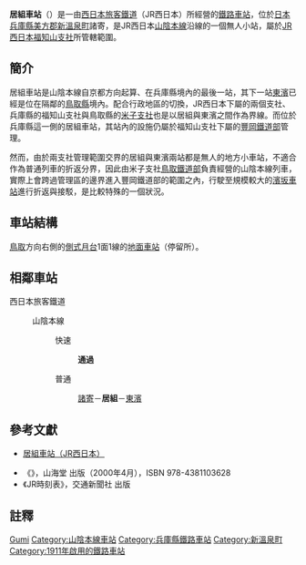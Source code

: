 {{noteTA
|T=zh-tw:居組車站;zh-hk:居組站; zh-cn:居组站;
|1=zh-tw:居組車站;zh-hk:居組站; zh-cn:居组站;
}}
{{日本車站資訊
|公司色 = #0072bc
|文字色 = 
|站名 = 居組車站
|圖片 =Igumi sta.jpg
|pxl = 
|圖片說明 =居組車站站房
|日文原名 =居組
|平假名 =いぐみ 
|羅馬拼音 =Igumi
|副站名 = 
|所屬公司 = [[西日本旅客鐵道|西日本旅客鐵道]]（JR西日本）
|電報略號 =クミ
|車站編號 =
|所在地 = [[兵庫縣|兵庫縣]][[美方郡|美方郡]][[新溫泉町|新溫泉町]]<br>居組字大坂1532番地1號
|車站構造 = [[地面車站|地面車站]]
|月台配置 = 2面2線
|所屬路線 = {{JR西路線記號|S|A}} [[山陰本線|山陰本線]]
|前一站 = [[諸寄車站|諸寄]]
|前一站距離 =4.4
|後一站距離= 3.3
|後一站 =[[東濱車站|東濱]]
|距離 = 204.2
|起點站 = [[京都車站|京都]]
|啟用年月日 = 1911年（[[明治|明治]]44年）11月10日
|廢站年月日 = 
|上下車人次 =13
|統計年度 =2013年
|轉車 =
|備註 = [[無人車站|無人車站]]
}}
'''居組車站'''（{{jpn|j=居組駅|hg=いぐみえき|rm=Igumi eki|f=y}}）是一由[[西日本旅客鐵道|西日本旅客鐵道]]（JR西日本）所經營的[[鐵路車站|鐵路車站]]，位於[[日本|日本]][[兵庫縣|兵庫縣]][[美方郡|美方郡]][[新溫泉町|新溫泉町]]諸寄，是JR西日本[[山陰本線|山陰本線]]沿線的一個無人小站，屬於[[西日本旅客鐵道福知山支社|JR西日本福知山支社]]所管轄範圍。

==簡介==

居組車站是山陰本線自京都方向起算、在兵庫縣境內的最後一站，其下一站[[東濱車站|東濱]]已經是位在隔鄰的[[鳥取縣|鳥取縣]]境內。配合行政地區的切換，JR西日本下屬的兩個支社、兵庫縣的福知山支社與鳥取縣的[[西日本旅客鐵道米子支社|米子支社]]也是以居組與東濱之間作為界線。而位於兵庫縣這一側的居組車站，其站內的設施仍屬於福知山支社下屬的[[豐岡鐵道部|豐岡鐵道部]]管理。

然而，由於兩支社管理範圍交界的居組與東濱兩站都是無人的地方小車站，不適合作為普通列車的折返分界，因此由米子支社[[鳥取鐵道部|鳥取鐵道部]]負責經營的山陰本線列車，實際上會跨過管理區的邊界進入豐岡鐵道部的範圍之內，行駛至規模較大的[[濱坂車站|濱坂車站]]進行折返與接駁，是比較特殊的一個狀況。
== 車站結構 ==
[[鳥取站|鳥取]]方向右側的[[側式月台|側式月台]]1面1線的[[地面車站|地面車站]]（停留所）。

== 相鄰車站 ==
; 西日本旅客鐵道
: {{JR西路線記號|S|A}} 山陰本線
:: {{Color|#ff6600|■}}快速
::: '''通過'''
:: {{Color|#999|■}}普通
::: [[諸寄站|諸寄]]－'''居組'''－[[東濱站|東濱]]

==參考文獻==
*{{ja}}[http://www.jr-odekake.net/eki/top.php?id=0630741 居組車站（JR西日本）] {{Wayback|url=http://www.jr-odekake.net/eki/top.php?id=0630741 |date=20100516142310 }}
* 《{{lang|ja|JR西日本 ― 全51線区の駅・運転・車両のすべてを徹底解説}}》，山海堂 出版（2000年4月），ISBN 978-4381103628
* 《JR時刻表》，交通新聞社 出版

==註釋==
<references/>

{{山陰本線 (鳥取地區)}}

{{DEFAULTSORT:Igumi}}
[[Category:日本鐵路車站_I|Gumi]]
[[Category:山陰本線車站|Category:山陰本線車站]]
[[Category:兵庫縣鐵路車站|Category:兵庫縣鐵路車站]]
[[Category:新溫泉町|Category:新溫泉町]]
[[Category:1911年啟用的鐵路車站|Category:1911年啟用的鐵路車站]]